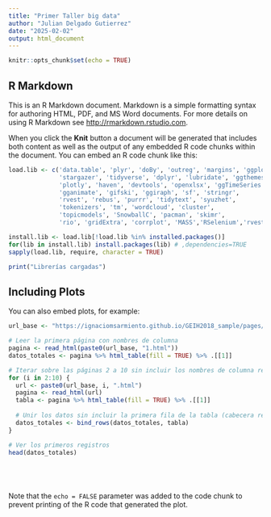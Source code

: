 ---
title: "Primer Taller big data"
author: "Julian Delgado Gutierrez"
date: "2025-02-02"
output: html_document
---

```{r setup, include=FALSE}
knitr::opts_chunk$set(echo = TRUE)
```

## R Markdown

This is an R Markdown document. Markdown is a simple formatting syntax for authoring HTML, PDF, and MS Word documents. For more details on using R Markdown see <http://rmarkdown.rstudio.com>.

When you click the **Knit** button a document will be generated that includes both content as well as the output of any embedded R code chunks within the document. You can embed an R code chunk like this:

```{r cars}
load.lib <- c('data.table', 'plyr', 'doBy', 'outreg', 'margins', 'ggplot2', 
              'stargazer', 'tidyverse', 'dplyr', 'lubridate', 'ggthemes', 
              'plotly', 'haven', 'devtools', 'openxlsx', 'ggTimeSeries', 
              'gganimate', 'gifski', 'ggiraph', 'sf', 'stringr', 
              'rvest', 'rebus', 'purrr', 'tidytext', 'syuzhet', 
              'tokenizers', 'tm', 'wordcloud', 'cluster', 
              'topicmodels', 'SnowballC', 'pacman', 'skimr',
              'rio', 'gridExtra', 'corrplot', 'MASS','RSelenium','rvest','wdman')

install.lib <- load.lib[!load.lib %in% installed.packages()]
for(lib in install.lib) install.packages(lib) # ,dependencies=TRUE
sapply(load.lib, require, character = TRUE)

print("Librerías cargadas")


```

## Including Plots

You can also embed plots, for example:


```{r pressure, echo=FALSE}
url_base <- "https://ignaciomsarmiento.github.io/GEIH2018_sample/pages/geih_page_"

# Leer la primera página con nombres de columna
pagina <- read_html(paste0(url_base, "1.html"))
datos_totales <- pagina %>% html_table(fill = TRUE) %>% .[[1]]

# Iterar sobre las páginas 2 a 10 sin incluir los nombres de columna repetidos
for (i in 2:10) {
  url <- paste0(url_base, i, ".html")
  pagina <- read_html(url)
  tabla <- pagina %>% html_table(fill = TRUE) %>% .[[1]]
  
  # Unir los datos sin incluir la primera fila de la tabla (cabecera repetida)
  datos_totales <- bind_rows(datos_totales, tabla)
}

# Ver los primeros registros
head(datos_totales)

```

```{r pressure, echo=FALSE}




```


```{r pressure, echo=FALSE}




```

```{r pressure, echo=FALSE}




```

```{r pressure, echo=FALSE}




```

Note that the `echo = FALSE` parameter was added to the code chunk to prevent printing of the R code that generated the plot.

